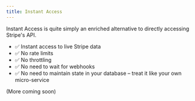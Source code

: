 ```yaml
---
title: Instant Access
---
```


Instant Access is quite simply an enriched alternative to directly accessing Stripe's API.

- ✅ Instant access to live Stripe data
- ✅ No rate limits
- ✅ No throttling
- ✅ No need to wait for webhooks
- ✅ No need to maintain state in your database &ndash; treat it like your own micro-service

(More coming soon)
